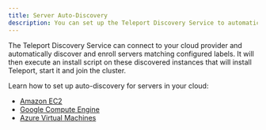 ```yaml
---
title: Server Auto-Discovery
description: You can set up the Teleport Discovery Service to automatically enroll servers in your infrastructure.
---
```


The Teleport Discovery Service can connect to your cloud provider and
automatically discover and enroll servers matching configured labels. It will
then execute an install script on these discovered instances that will install
Teleport, start it and join the cluster. 

Learn how to set up auto-discovery for servers in your cloud:

- [Amazon EC2](./servers/ec2-discovery.mdx)
- [Google Compute Engine](./servers/gcp-discovery.mdx)
- [Azure Virtual Machines](./servers/azure-discovery.mdx)
